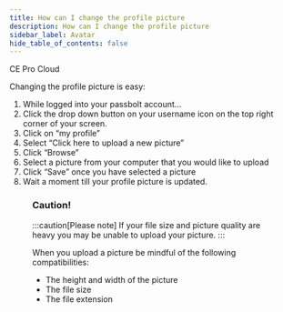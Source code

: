 ```yaml
---
title: How can I change the profile picture
description: How can I change the profile picture
sidebar_label: Avatar
hide_table_of_contents: false
---
```


<div style={{display: "flex", gap: "1rem"}}>
  <Chips link="https://www.passbolt.com/ce/docker" isUnderMainTitle={true}>CE</Chips>
  <Chips link="https://www.passbolt.com/pricing/pro" isUnderMainTitle={true}>Pro</Chips>
  <Chips link="https://www.passbolt.com/pricing/cloud" isUnderMainTitle={true}>Cloud</Chips>
</div>

Changing the profile picture is easy:

1. While logged into your passbolt account…
2. Click the drop down button on your username icon on the top right corner of your screen.
3. Click on “my profile”
4. Select “Click here to upload a new picture”
5. Click “Browse”
6. Select a picture from your computer that you would like to upload
7. Click “Save” once you have selected a picture
8. Wait a moment till your profile picture is updated.

<Figure src="img/help/2024/02/upload-new-avatar.png" alt="Upload new avatar" caption="fig. Upload new avatar"/>

### Caution!

:::caution[Please note]
If your file size and picture quality are heavy you may be unable to upload your picture.
:::

When you upload a picture be mindful of the following compatibilities:
- The height and width of the picture
- The file size
- The file extension
